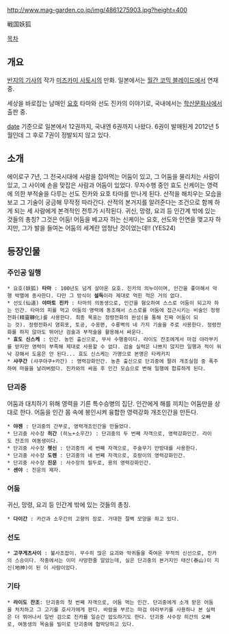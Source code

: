 http://www.mag-garden.co.jp/img/4861275903.jpg?height=400

戦国妖狐

[[목차]]
== 개요 ==
[[반지의 기사]]의 작가 [[미즈카미 사토시]]의 만화. 일본에서는 [[월간 코믹 블레이드]]에서 연재 중.

세상을 바로잡는 남매인 [[요호]] 타마와 선도 진카의 이야기로, 국내에서는 [[학산문화사]]에서 출판 중. 

[[date]] 기준으로 일본에서 12권까지, 국내엔 6권까지 나왔다. 6권이 발매된게 2012년 5월인데 그 후로 7권이 정발되지 않고 있다.

== 소개 == 
에이로구 7년, 그 전국시대에 사람을 잡아먹는 어둠이 있고, 그 어둠을 물리치는 사람이 있고, 그 사이에 손을 맞잡은 사람과 어둠이 있었다. 무자수행 중인 효도 신케이는 영력에 의한 부적술을 다루는 선도 진카와 요호 타마를 만나게 된다. 산적을 해치우는 모습을 보고 그 기술이 궁금해 무작정 따라간다. 산적의 본거지를 알려준다는 조건으로 함께 하게 되는 세 사람에게 본격적인 전투가 시작된다. 귀신, 망령, 요괴 등 인간계 밖에 있는 것들의 총칭? 그것은 어둠! 어둠을 베고자 하는 신케이는 요호, 선도와 인연을 맺고자 하지만, 그가 발을 들여논 어둠의 세계란 엄청난 것이었는데!! (YES24)

== 등장인물 ==
=== 주인공 일행 ===
 * 요호(妖狐) '''타마''' : 100년도 넘게 살아온 요호. 진카의 의누이이며, 인간을 좋아해서 악행 박멸에 종사한다. 다만 그 방식이 '''설득'''이라 제대로 먹힌 적은 거의 없다.
 * 선도(仙道) '''야마토 진카''' : 타마의 의동생으로, 인간을 혐오하여 스스로 어둠이 되고자 하는 인간. 타마의 피를 먹고 어둠의 영력에 동조해서 스스로를 어둠에 접근시키는 비술인 정령전화(精靈轉化)를 사용한다. 최종 목표는 정령전화의 완성(을 통해 진짜 어둠이 되는 것). 정령전화시 염회포, 토공, 수옹편, 수룡벽의 네 가지 기술을 주로 사용한다. 정령전화를 하지 않아도 뛰어난 검술과 부적술을 활용해서 싸운다.
 * '''효도 신스케''' : 인간. 농민 출신으로, 무사 수행중이다. 라이도 잔조에게서 마검 야라부키를 받지만 영력이 부족해 제대로 사용할 수 없다. 검술 실력은 나쁘지 않지만 일행과 적이 워낙 강해서 도움은 안 된다... 효도 신스케는 가명으로 본명은 타케키치
 * '''샤쿠간''' (샤쿠야쿠+카간) : 영력강화인간. 농촌 출신으로 단괴중에 팔려 개조실험 중 폭주하여 마을을 날려버렸다. 진카와의 싸움 후 인간 모습으로 변해 일행에 합류하게 된다. 

=== 단괴중 ===
어둠과 대치하기 위해 영력을 기른 특수승병의 집단. 인간에게 해를 끼치는 어둠만을 상대로 한다. 어둠을 인간 몸 속에 봉인시켜 융합한 영력강화 개조인간을 만든다.

 * '''야젠''' : 단괴중의 간부로, 영력개조인간을 만들었다.
 * 단괴중 사수장 '''히간''' (히노+소우간) : 단괴중의 두 번째 자객으로, 영력강화인간. 라이도 잔조의 여동생이다. 
 * 단괴중 사수장 '''렛신''' : 단괴중의 세 번째 자객으로, 주술무기 만방대를 사용한다.
 * 단괴중 사수장 '''도렌''' : 단괴중의 네 번째 자객으로, 호랑이의 영력강화인간. 
 * 단괴중 사수장 '''진운''' : 사수장의 필두로, 용의 영력강화인간.
 * '''센야''' : 진운의 제자.

=== 어둠 ===
귀신, 망령, 요괴 등 인간계 밖에 있는 것들의 총칭.

 * '''다이간''' : 카간과 소우간의 고향의 장로. 거대한 절벽 모양을 하고 있다.

=== 선도 ===
 * '''고쿠게츠사이''' : 불사조잡이. 무수히 많은 요괴와 악귀들을 죽여온 무적의 신선으로, 진카의 스승이다. 작중에서는 이미 사망한줄 알았는데, 실은 단괴중의 본거지인 태산(泰山)이 지신(地神)이 된 이 사람이었다.

=== 기타 === 
 * '''라이도 잔조''': 단괴중의 첫 번째 자객으로, 어둠 먹는 인간. 단괴중에게 소개 받은 어둠을 처치하고 그 고기를 호사가에게 판다. 바람을 부르는 마검 야라부키를 사용하나 본 실력은 더 뛰어나서 일반 검으로 진카를 일순간 압도하기도 한다. 단괴중 사수장 히간의 오빠로, 여동생의 목숨을 빌미로 단괴중에 협박당하고 있다.

